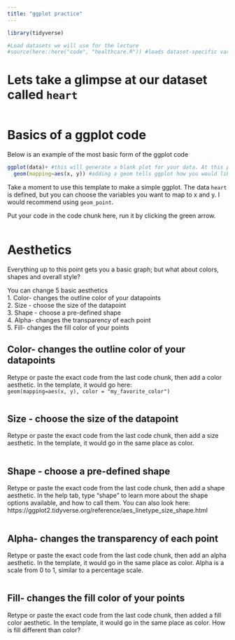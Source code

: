 ```yaml
---
title: "ggplot practice"
---
```


```r
library(tidyverse)
```

```r
#Load datasets we will use for the lecture
#source(here::here("code", "healthcare.R")) #loads dataset-specific variables
```

# Lets take a glimpse at our dataset called `heart`
```r

```

# Basics of a ggplot code
Below is an example of the most basic form of the ggplot code
```r
ggplot(data)+ #this will generate a blank plot for your data. At this point, ggplot knows what to plot, but not how.
  geom(mapping=aes(x, y)) #adding a geom tells ggplot how you would like to map your data
```

Take a moment to use this template to make a simple ggplot. The data `heart` is defined, but you can choose the variables you want to map to x and y. I would recommend using `geom_point`.  
  
Put your code in the code chunk here, run it by clicking the green arrow.  
```r


```

# Aesthetics
Everything up to this point gets you a basic graph; but what about colors, shapes and overall style?  
  
You can change 5 basic aesthetics  
1. Color- changes the outline color of your datapoints  
2. Size - choose the size of the datapoint  
3. Shape - choose a pre-defined shape  
4. Alpha- changes the transparency of each point  
5. Fill- changes the fill color of your points  

## Color- changes the outline color of your datapoints  
Retype or paste the exact code from the last code chunk, then add a color aesthetic. In the template, it would go here:  
`geom(mapping=aes(x, y), color = "my_favorite_color")`
```r

```

## Size - choose the size of the datapoint  
Retype or paste the exact code from the last code chunk, then add a size aesthetic. In the template, it would go in the same place as color. 
```r

```

## Shape - choose a pre-defined shape  
Retype or paste the exact code from the last code chunk, then add a shape aesthetic. In the help tab, type "shape" to learn more about the shape options available, and how to call them. 
You can also look here: https://ggplot2.tidyverse.org/reference/aes_linetype_size_shape.html
```r

```

## Alpha- changes the transparency of each point  
Retype or paste the exact code from the last code chunk, then add an alpha aesthetic. In the template, it would go in the same place as color. Alpha is a scale from 0 to 1, similar to a percentage scale.
```r

```

## Fill- changes the fill color of your points  
Retype or paste the exact code from the last code chunk, then added a fill color aesthetic. In the template, it would go in the same place as color. How is fill different than color?
```r

```
